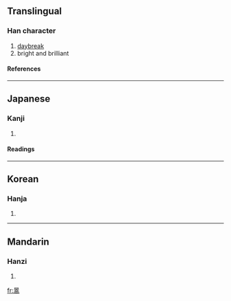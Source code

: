 ==Translingual==
===Han character===
{{Han char|rn=72|rad=日|as=10|sn=14|four=6022<sub>7</sub>|canj=日卜口月 (AYRB)}}
# [[daybreak]]
# bright and brilliant
====References====
{{Han ref|kx=0498.430|dkj=14089|dj=0867.210|hdz=21530.160|uh=66A0|ud=26272|bh=E1F7|bd=57847}}

----
==Japanese==
===Kanji===
{{ja-kanji|grade=|rs=日10}}
# {{defn|Japanese}} 
====Readings====
{{ja-readings|on=[[こう]] (kō)|kun=}}

----
==Korean==
===Hanja===
{{ko-hanja|hangeul=[[고]], [[호]]|eumhun=|rv=go, ho|mr=ko, ho|y=ko, ho}}
# {{defn|Korean}}

----
==Mandarin==
===Hanzi===
{{cmn-hanzi|pin=[[gǎo]] (gao3)|wg=kao<sup>3</sup>}}
# {{defn|Mandarin}}

[[fr:暠]]